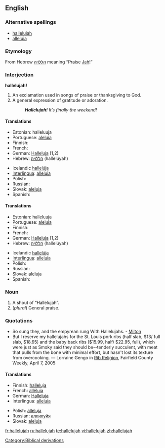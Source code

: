 ==English==

===Alternative spellings===
*[[halleluiah]]<!--I don't know this one...--><!-- It's older, I think, and more phonetic --dmh -->
*[[alleluia]]

===Etymology===
From Hebrew [[הללויה]] meaning “Praise [[Jah]]!”

===Interjection===
'''hallelujah!'''

# An exclamation used in songs of praise or thanksgiving to God.
# A general expression of gratitude or adoration.
#: '''''Hallelujah!''' It’s finally the weekend!''

<!-- originally fi fr ia sk were under a "noun and interjection" heading, please make any corrections -->

====Translations====
{{trans-top|praise Jah}}
* Estonian: halleluuja
* Portuguese: [[aleluia]]
* Finnish: {{t+|fi|halleluja}}
* French: {{t+|fr|alléluia}}
* German: [[Halleluja]] (1,2)
* Hebrew: [[הללויה]] (hallelúyah)
{{trans-mid}}
* Icelandic [[hallelúja]]
* [[Interlingua]]: [[alleluia#Interlingua|alleluia]]
* Polish: {{t-|pl|alleluja}}
* Russian: {{t+|ru|аллилуйя|sc=Cyrl}}
* Slovak: [[aleluja]]
* Spanish: {{t-|es|aleluya|f}}
{{trans-bottom}}

====Translations====
{{trans-top|exclamation of gratitude (please check these translations)}}
* Estonian: halleluuja
* Portuguese: [[aleluia]]
* Finnish: {{t+|fi|halleluja}}
* French: {{t+|fr|alléluia}}
* German: [[Halleluja]] (1,2)
* Hebrew: [[הללויה]] (hallelúyah)
{{trans-mid}}
* Icelandic [[hallelúja]]
* [[Interlingua]]: [[alleluia#Interlingua|alleluia]]
* Polish: {{t-|pl|alleluja}}
* Russian: {{t+|ru|аллилуйя|sc=Cyrl}}
* Slovak: [[aleluja]]
* Spanish: {{t-|es|aleluya|f}}
{{trans-bottom}}

===Noun===
{{en-noun}}

# A shout of “Hallelujah”.
# (''plural'') General praise.

===Quotations===
*So sung they, and the empyrean rung With Hallelujahs. - [[Milton]]
*But I reserve my hallelujahs for the St. Louis pork ribs (half slab, $13/ full slab, $18.95) and the baby back ribs ($15.99, half/ $22.95, full), which were just as Smoky said they should be--tenderly succulent, with meat that pulls from the bone with minimal effort, but hasn't lost its texture from overcooking. &mdash; Lorraine Gengo in [http://www.fairfieldweekly.com/gbase/Dining/content?oid=oid:106817 Rib Religion], Fairfield County Weekly, April 7, 2005

<!-- originally fi fr ia sk were under a "noun and interjection" heading, please make any corrections -->

====Translations====
{{rfc-trans}}
{{top}}
*Finnish: [[halleluja]]
*French: [[alléluia]]
*German: [[Halleluja]] {{n}}
*Interlingua: [[alleluia#Interlingua|alleluia]]
{{mid}}
*Polish: [[alleluja]]
*Russian: [[аллилуйя]]
*Slovak: [[aleluja]]
{{bottom}}

[[Category:Biblical derivations]]

[[fr:hallelujah]]
[[ru:hallelujah]]
[[te:hallelujah]]
[[vi:hallelujah]]
[[zh:hallelujah]]
